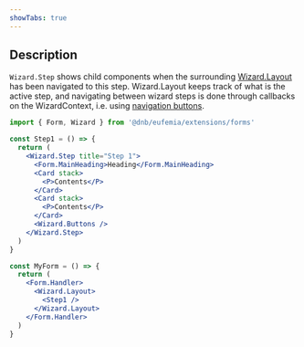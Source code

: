 ```yaml
---
showTabs: true
---
```


## Description

`Wizard.Step` shows child components when the surrounding [Wizard.Layout](/uilib/extensions/forms/extended-features/Wizard/Layout/) has been navigated to this step. Wizard.Layout keeps track of what is the active step, and navigating between wizard steps is done through callbacks on the WizardContext, i.e. using [navigation buttons](/uilib/extensions/forms/extended-features/Wizard/Buttons/).

```jsx
import { Form, Wizard } from '@dnb/eufemia/extensions/forms'

const Step1 = () => {
  return (
    <Wizard.Step title="Step 1">
      <Form.MainHeading>Heading</Form.MainHeading>
      <Card stack>
        <P>Contents</P>
      </Card>
      <Card stack>
        <P>Contents</P>
      </Card>
      <Wizard.Buttons />
    </Wizard.Step>
  )
}

const MyForm = () => {
  return (
    <Form.Handler>
      <Wizard.Layout>
        <Step1 />
      </Wizard.Layout>
    </Form.Handler>
  )
}
```
